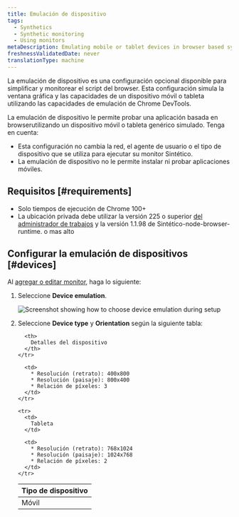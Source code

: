 ```yaml
---
title: Emulación de dispositivo
tags:
  - Synthetics
  - Synthetic monitoring
  - Using monitors
metaDescription: Emulating mobile or tablet devices in browser based synthetic monitors
freshnessValidatedDate: never
translationType: machine
---
```


La emulación de dispositivo es una configuración opcional disponible para simplificar y monitorear el script del browser. Esta configuración simula la ventana gráfica y las capacidades de un dispositivo móvil o tableta utilizando las capacidades de emulación de Chrome DevTools.

La emulación de dispositivo le permite probar una aplicación basada en browserutilizando un dispositivo móvil o tableta genérico simulado. Tenga en cuenta:

* Esta configuración no cambia la red, el agente de usuario o el tipo de dispositivo que se utiliza para ejecutar su monitor Sintético.
* La emulación de dispositivo no le permite instalar ni probar aplicaciones móviles.

## Requisitos [#requirements]

* Solo tiempos de ejecución de Chrome 100+
* La ubicación privada debe utilizar la versión 225 o superior [del administrador de trabajos](/docs/synthetics/synthetic-monitoring/private-locations/job-manager-transition-guide) y la versión 1.1.98 de Sintético-node-browser-runtime. o mas alto

## Configurar la emulación de dispositivos [#devices]

Al [agregar o editar monitor](/docs/synthetics/synthetic-monitoring/using-monitors/add-edit-monitors), haga lo siguiente:

1. Seleccione <DNT>**Device emulation**</DNT>.

   <img
     title="Screenshot showing how to choose device emulation during setup"
     alt="Screenshot showing how to choose device emulation during setup"
     src="/images/synthetic_screenshot-crop_device-emulation.webp"
   />

2. Seleccione <DNT>**Device type**</DNT> y <DNT>**Orientation**</DNT> según la siguiente tabla:

   <table>
     <thead>
       <tr>
         <th style={{ width: "200px" }}>
           Tipo de dispositivo
         </th>

         <th>
           Detalles del dispositivo
         </th>
       </tr>
     </thead>

     <tbody>
       <tr>
         <td>
           Móvil
         </td>

         <td>
           * Resolución (retrato): 400x800
           * Resolución (paisaje): 800x400
           * Relación de píxeles: 3
         </td>
       </tr>

       <tr>
         <td>
           Tableta
         </td>

         <td>
           * Resolución (retrato): 768x1024
           * Resolución (paisaje): 1024x768
           * Relación de píxeles: 2
         </td>
       </tr>
     </tbody>
   </table>
